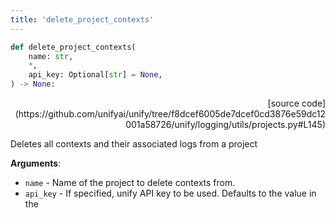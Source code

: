 ```yaml
---
title: 'delete_project_contexts'
---
```


```python
def delete_project_contexts(
    name: str,
    *,
    api_key: Optional[str] = None,
) -> None:
```

<p align="right">[source code](https://github.com/unifyai/unify/tree/f8dcef6005de7dcef0cd3876e59dc12001a58726/unify/logging/utils/projects.py#L145)</p>

Deletes all contexts and their associated logs from a project

**Arguments**:

- `name` - Name of the project to delete contexts from.
- `api_key` - If specified, unify API key to be used. Defaults to the value in the